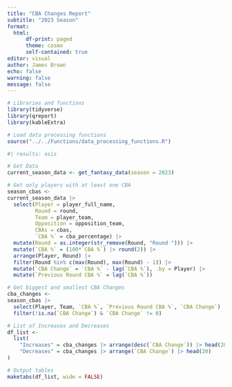 ```yaml
---
title: "CBA Changes Report"
subtitle: "2023 Season"
format:
  html:
      df-print: paged
      theme: cosmo
      self-contained: true
editor: visual
author: James Brown
echo: false
warning: false
message: false
---
```


```r
# Libraries and functions
library(tidyverse)
library(qreport)
library(kableExtra)

# Load data processing functions
source("../../Functions/data_processing_functions.R")
```

```r
#| results: asis

# Get Data
current_season_data <- get_fantasy_data(season = 2023)

# Get only players with at least one CBA
season_cbas <-
current_season_data |>
  select(Player = player_full_name,
         Round = round,
         Team = player_team,
         Opposition = opposition_team,
         CBAs = cbas,
         `CBA %` = cba_percentage) |> 
  mutate(Round = as.integer(str_remove(Round, "Round "))) |>
  mutate(`CBA %` = (100*`CBA %`) |> round(2)) |> 
  arrange(Player, Round) |> 
  filter(Round %in% c(max(Round), max(Round) - 1)) |> 
  mutate(`CBA Change` = `CBA %` - lag(`CBA %`), .by = Player) |> 
  mutate(`Previous Round CBA %` = lag(`CBA %`))

# Get biggest and smallest CBA Changes
cba_changes <-
season_cbas |> 
  select(Player, Team, `CBA %`, `Previous Round CBA %`, `CBA Change`) |> 
  filter(!is.na(`CBA Change`) & `CBA Change` != 0)

# List of Increases and Decreases
df_list <-
  list(
    "Increases" = cba_changes |> arrange(desc(`CBA Change`)) |> head(20),
    "Decreases" = cba_changes |> arrange(`CBA Change`) |> head(20)
)

# Output tables
maketabs(df_list, wide = FALSE)
```
